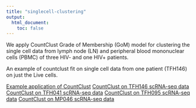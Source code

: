 ```yaml
---
title: "singlecell-clustering"
output:
  html_document:
    toc: false
---
```


We apply CountClust Grade of Membership (GoM) model for clustering the single cell data from lymph 
node (LN) and peripheral blood mononuclear cells (PBMC) of three HIV- and one HIV+ patients.

An example of countclust fit on single cell data from one patient (TFH146) on just the Live cells.

[Example application of CountClust](ex_countclust.html)
[CountClust on TFH146 scRNA-seq data](test_script.html)
[CountClust on TFH041 scRNA-seq data](tfh041Explore.html)
[CountClust on TFH095 scRNA-seq data](tfh095Explore.html)
[CountClust on MP046 scRNA-seq data](mp046Explore.html)
